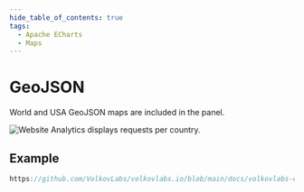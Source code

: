 ```yaml
---
hide_table_of_contents: true
tags:
  - Apache ECharts
  - Maps
---
```



# GeoJSON

World and USA GeoJSON maps are included in the panel.

<Image
  title="Website Analytics displays requests per country."
  src="/img/plugins/volkovlabs-echarts-panel/geojson.png"
/>

## Example

```javascript reference
https://github.com/VolkovLabs/volkovlabs.io/blob/main/docs/volkovlabs-echarts-panel/maps/geojson.js
```
